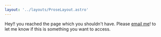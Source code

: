 ```yaml
---
layout: '../layouts/ProseLayout.astro'
---
```


<Uhoh />

Hey!! you reached the page which you shouldn't have. Please [email me](mailto:sabinsubedi.subedi@gmail.com)! to let me know if this is something you want to access.
